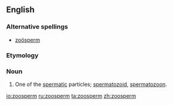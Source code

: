 {{webster}}
==English==
===Alternative spellings===
* [[zoösperm]]
===Etymology===
{{rfe}}
===Noun===
{{en-noun}}

# {{biology}} One of the [[spermatic]] particles; [[spermatozoid]], [[spermatozoon]].

[[io:zoosperm]]
[[ru:zoosperm]]
[[ta:zoosperm]]
[[zh:zoosperm]]